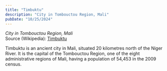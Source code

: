 ```yaml
---
title: "Timbuktu"
description: "City in Tombouctou Region, Mali"
pubDate: "10/25/2024"
---
```


*City in Tombouctou Region, Mali*  
Source (Wikipedia): [Timbuktu][1]

Timbuktu is an ancient city in Mali, situated 20 kilometres north of the Niger River. It is the capital of the Tombouctou Region, one of the eight administrative regions of Mali, having a population of 54,453 in the 2009 census.

[1]: https://en.wikipedia.org/wiki/Timbuktu
